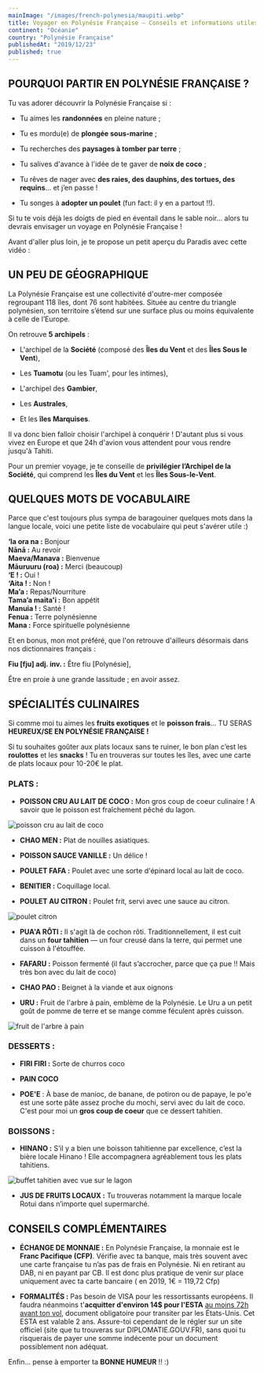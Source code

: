 ```yaml
---
mainImage: "/images/french-polynesia/maupiti.webp"
title: Voyager en Polynésie Française — Conseils et informations utiles
continent: "Océanie"
country: "Polynésie Française"
publishedAt: "2019/12/23"
published: true
---
```


## POURQUOI PARTIR EN POLYNÉSIE FRANÇAISE ?

Tu vas adorer découvrir la Polynésie Française si :

- Tu aimes les **randonnées** en pleine nature ;

- Tu es mordu(e) de **plongée sous-marine** ;

- Tu recherches des **paysages à tomber par terre** ;

- Tu salives d'avance à l'idée de te gaver de **noix de coco** ;

- Tu rêves de nager avec **des raies, des dauphins, des tortues, des requins**… et j’en passe !

- Tu songes à **adopter un poulet** (fun fact: il y en a partout !!).


Si tu te vois déjà les doigts de pied en éventail dans le sable noir… alors tu devrais envisager un voyage en Polynésie Française !

  

Avant d'aller plus loin, je te propose un petit aperçu du Paradis avec cette vidéo :  
<YouTube id="KalRoNJ8lpc" /> 

  
    
## UN PEU DE GÉOGRAPHIQUE

La Polynésie Française est une collectivité d'outre-mer composée regroupant 118 îles, dont 76 sont habitées. Située au centre du triangle polynésien, son territoire s’étend sur une surface plus ou moins équivalente à celle de l’Europe.


On retrouve **5 archipels** :

-  L'archipel de la **Société** (composé des **Îles du Vent** et des **Îles Sous le Vent**),

- Les **Tuamotu** (ou les Tuam', pour les intimes), 

- L'archipel des **Gambier**, 

- Les **Australes**,

- Et les **îles Marquises**.


Il va donc bien falloir choisir l'archipel à conquérir ! D'autant plus si vous vivez en Europe et que 24h d'avion vous attendent pour vous rendre jusqu'à Tahiti.


Pour un premier voyage, je te conseille de **privilégier l’Archipel de la Société**, qui comprend les **Îles du Vent** et les **Îles Sous-le-Vent**.


## QUELQUES MOTS DE VOCABULAIRE

Parce que c'est toujours plus sympa de baragouiner quelques mots dans la langue locale, voici une petite liste de vocabulaire qui peut s'avérer utile :)


**‘Ia ora na :** Bonjour  
**Nānā :** Au revoir  
**Maeva/Manava :** Bienvenue  
**Māuruuru (roa) :** Merci (beaucoup)  
**‘E ! :** Oui !  
**‘Aita ! :** Non !  
**Ma’a :** Repas/Nourriture  
**Tama’a maita'i :** Bon appétit  
**Manuia ! :** Santé !  
**Fenua :** Terre polynésienne  
**Mana :** Force spirituelle polynésienne  


Et en bonus, mon mot préféré, que l'on retrouve d'ailleurs désormais dans nos dictionnaires français :

**Fiu [fju] adj. inv. :** Être fiu [Polynésie], 

Être en proie à une grande lassitude ; en avoir assez.


## SPÉCIALITÉS CULINAIRES

Si comme moi tu aimes les **fruits exotiques** et le **poisson frais**… TU SERAS **HEUREUX/SE EN POLYNÉSIE FRANÇAISE !**

Si tu souhaites goûter aux plats locaux sans te ruiner, le bon plan c’est les **roulottes** et les **snacks** ! Tu en trouveras sur toutes les îles, avec une carte de plats locaux pour 10-20€ le plat.


### PLATS :

- **POISSON CRU AU LAIT DE COCO :** Mon gros coup de coeur culinaire ! A savoir que le poisson est fraîchement pêché du lagon.
<div className="flex">
  <img className= "w-1/2 mx-auto" src="/images/french-polynesia/food/poisson-cru.webp" alt="poisson cru au lait de coco" />
</div>

- **CHAO MEN :** Plat de nouilles asiatiques.

- **POISSON SAUCE VANILLE :** Un délice !

- **POULET FAFA :** Poulet avec une sorte d'épinard local au lait de coco.

- **BENITIER :** Coquillage local.

- **POULET AU CITRON :** Poulet frit, servi avec une sauce au citron.
<div className="flex">
  <img className= "w-1/2 mx-auto" src="/images/french-polynesia/food/poulet-citron.webp" alt="poulet citron" />
</div>

- **PUA'A RÔTI :** Il s'agit là de cochon rôti. Traditionnellement, il est cuit dans un **four tahitien** — un four creusé dans la terre, qui permet une cuisson à l'étouffée. 

- **FAFARU :** Poisson fermenté (il faut s’accrocher, parce que ça pue !! Mais très bon avec du lait de coco)

- **CHAO PAO :** Beignet à la viande et aux oignons

- **URU :** Fruit de l'arbre à pain, emblème de la Polynésie. Le Uru a un petit goût de pomme de terre et se mange comme  féculent après cuisson.
<div className="flex">
  <img className= "w-1/2 mx-auto" src="/images/french-polynesia/food/uru.webp" alt="fruit de l'arbre à pain" />
</div>



### DESSERTS :

- **FIRI FIRI :** Sorte de churros coco

- **PAIN COCO**

- **POE'E** : À base de manioc, de banane, de potiron ou de papaye, le po'e est une sorte pâte assez proche du mochi, servi avec du lait de coco. C'est pour moi un **gros coup de coeur** que ce dessert tahitien.


### BOISSONS :

- **HINANO :** S’il y a bien une boisson tahitienne par excellence, c’est la bière locale Hinano !  Elle accompagnera agréablement tous les plats tahitiens.
<div className="flex">
  <img className= "w-1/2 mx-auto" src="/images/french-polynesia/food/hinano.webp" alt="buffet tahitien avec vue sur le lagon" />
</div>

- **JUS DE FRUITS LOCAUX :** Tu trouveras notamment la marque locale Rotui dans n’importe quel supermarché.




## CONSEILS COMPLÉMENTAIRES

- **ÉCHANGE DE MONNAIE :** En Polynésie Française, la monnaie est le **Franc Pacifique (CFP)**. Vérifie avec ta banque, mais très souvent avec une carte française tu n’as pas de frais en Polynésie. Ni en retirant au DAB, ni en payant par CB. Il est donc plus pratique de venir sur place uniquement avec ta carte bancaire ( en 2019, 1€ = 119,72 Cfp)

- **FORMALITÉS :** Pas besoin de VISA pour les ressortissants européens. Il faudra néanmoins t'**acquitter d'environ 14$ pour l'ESTA** <u> au moins 72h avant ton vol</u>, document obligatoire pour transiter par les États-Unis. Cet ESTA est valable 2 ans. Assure-toi cependant de le régler sur un site officiel (site que tu trouveras sur DIPLOMATIE.GOUV.FR), sans quoi tu risquerais de payer une somme indécente pour un document possiblement non adéquat. 


Enfin... pense à emporter ta **BONNE HUMEUR** !! :)